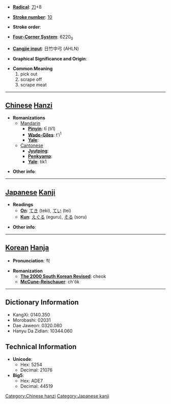 * '''[[Wiktionary:Chinese radical index| Radical]]''': [[Wiktionary:Chinese radical index 刀|刀]]+8

* '''[[Wiktionary:Chinese total strokes index|Stroke number]]''': [[Wiktionary:Chinese total strokes index 10|10]]

* '''Stroke order''': 

* '''[[Wiktionary:Chinese four corner index|Four-Corner System]]''': 6220<sub>0</sub>

* '''[[Wiktionary:Chinese Cangjie index|Cangjie input]]''': 日竹中弓 (AHLN)

* '''Graphical Significance and Origin''': 

* '''Common Meaning'''
*#pick out
*# scrape off
*# scrape meat


----

== [[Chinese]] [[Hanzi]] ==

* '''Romanizations'''
** [[Mandarin]]
*** '''[[Pinyin]]''': tī (ti1)
*** '''[[Wade-Giles]]''': t'i<sup>1</sup>
*** '''[[Yale]]''': 
**[[Cantonese]]
***'''[[Jyutping]]''':
***'''[[Penkyamp]]''': 
***'''[[Yale]]''': tik1

* '''Other info''': 

----

== [[Japanese]] [[Kanji]] ==

* '''Readings'''
** '''[[On]]''': [[てき]] (teki), [[てい]] (tei)
** '''[[Kun]]''': [[えぐる]] (eguru), [[そる]] (soru)

* '''Other info''':  

----

== [[Korean]] [[Hanja]] ==

* '''Pronunciation''': 척

* '''Romanization'''
** '''[[The 2000 South Korean Revised Romanization|The 2000 South Korean Revised]]''': cheok
** '''[[McCune-Reischauer]]''': ch'ŏk

----

== Dictionary Information ==

* KangXi: 0140.350
* Morobashi: 02031
* Dae Jaweon: 0320.080
* Hanyu Da Zidian: 10344.060

== Technical Information ==

* '''Unicode''':
** Hex: 5254
** Decimal: 21076
* '''Big5''':
** Hex: ADE7
** Decimal: 44519

[[Category:Chinese hanzi]]
[[Category:Japanese kanji]]